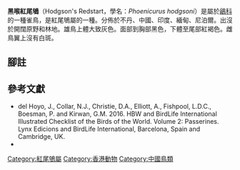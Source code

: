 {{Speciesbox
| name = 黑喉紅尾鴝
| fossil_range = 
| image = Hodgson's redstart Khangchendzonga Biosphere Reserve West Sikkim India 17.02.2016.jpg
| image_width = 300px
| image_caption = 
| status = LC
| status_system = iucn3.1
| status_ref = <ref>BirdLife International. 2016. Phoenicurus hodgsoni. The IUCN Red List of Threatened Species 2016: e.T22710060A94232056. http://dx.doi.org/10.2305/IUCN.UK.2016-3.RLTS.T22710060A94232056.en {{en}}</ref>
| genus = Phoenicurus
| species = hodgsoni
| authority = (Moore, 1854)
| range_map = 
| range_map_width = 
| range_map_caption = 
| subdivision_ranks = 亞種
| subdivision = 
| synonyms = 
}}

'''黑喉紅尾鴝'''（Hodgson's Redstart，學名：''Phoenicurus hodgsoni''）是屬於[[鶲科|鶲科]]的一種雀鳥，是紅尾鴝屬的一種。分佈於不丹、中國、印度、緬甸、尼泊爾。出沒於開闊原野和林地。雄鳥上體大致灰色。面部到胸部黑色，下體至尾部紅褐色。雌鳥翼上沒有白斑。

== 腳註 ==
<references/>

== 參考文獻 ==
{{Commons category|Phoenicurus hodgsoni}}
{{Wikispecies|Phoenicurus hodgsoni}}
* del Hoyo, J., Collar, N.J., Christie, D.A., Elliott, A., Fishpool, L.D.C., Boesman, P. and Kirwan, G.M. 2016. HBW and BirdLife International Illustrated Checklist of the Birds of the World. Volume 2: Passerines. Lynx Edicions and BirdLife International, Barcelona, Spain and Cambridge, UK.
* {{Cite book | author = 香港觀鳥會有限公司 | title = 香港鳥類圖鑑（增訂版） | url = https://archive.org/details/xianggangniaolei0000unse | publisher = 萬里機構・萬里書店 | date = 2010-09 | ISBN = 9789621443564}}
{{Taxonbar|from=Q796407}}

[[Category:紅尾鴝屬|Category:紅尾鴝屬]]
[[Category:香港動物|Category:香港動物]]
[[Category:中國鳥類|Category:中國鳥類]]